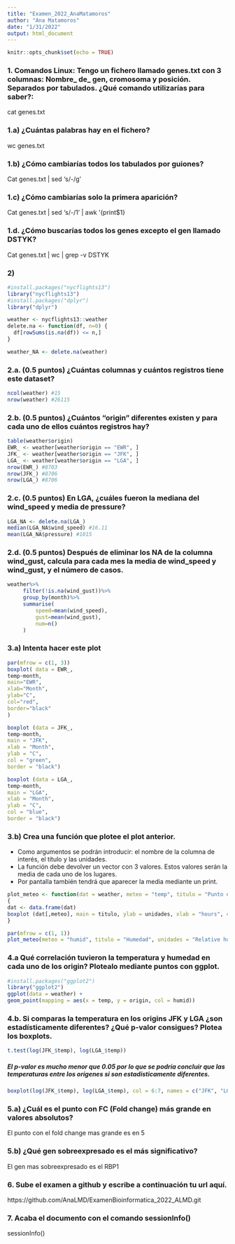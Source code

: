 ```yaml
---
title: "Examen_2022_AnaMatamoros"
author: "Ana Matamoros"
date: "1/31/2022"
output: html_document
---
```


```r
knitr::opts_chunk$set(echo = TRUE)
```

### 1. Comandos Linux: Tengo un fichero llamado genes.txt con 3 columnas: Nombre_ de_ gen, cromosoma y posición. Separados por tabulados. ¿Qué comando utilizarías para saber?:

cat genes.txt

### 1.a) ¿Cuántas palabras hay en el fichero?
wc genes.txt

### 1.b) ¿Cómo cambiarías todos los tabulados por guiones?
Cat genes.txt | sed ‘s/\t/-/g’ 

### 1.c) ¿Cómo cambiarías solo la primera aparición?
Cat genes.txt | sed ‘s/\t/-/1’  | awk ‘{print$1}

### 1.d. ¿Cómo buscarías todos los genes excepto el gen llamado DSTYK?
Cat genes.txt | wc | grep -v DSTYK


### 2)

```r
#install.packages("nycflights13")
library("nycflights13")
#install.packages("dplyr")
library("dplyr")
```

```r
weather <- nycflights13::weather
delete.na <- function(df, n=0) {
  df[rowSums(is.na(df)) <= n,]
}

weather_NA <- delete.na(weather)
```





### 2.a. (0.5 puntos) ¿Cuántas columnas y cuántos registros tiene este dataset?

```r
ncol(weather) #15
nrow(weather) #26115
```

### 2.b. (0.5 puntos) ¿Cuántos “origin” diferentes existen y para cada uno de ellos cuántos registros hay?

```r
table(weather$origin)
EWR_ <- weather[weather$origin == "EWR", ]
JFK_ <- weather[weather$origin == "JFK", ]
LGA_ <- weather[weather$origin == "LGA", ]
nrow(EWR_) #8703
nrow(JFK_) #8706
nrow(LGA_) #8706
```

### 2.c. (0.5 puntos) En LGA, ¿cuáles fueron la mediana del wind_speed y media de pressure?

```r
LGA_NA <- delete.na(LGA_)
median(LGA_NA$wind_speed) #16.11
mean(LGA_NA$pressure) #1015
```

### 2.d. (0.5 puntos) Después de eliminar los NA de la columna wind_gust, calcula para cada mes la media de wind_speed y wind_gust, y el número de casos.

```r
weather%>%
     filter(!is.na(wind_gust))%>%
     group_by(month)%>%
     summarise(
         speed=mean(wind_speed),
         gust=mean(wind_gust),
         num=n()
     )
```

### 3.a) Intenta hacer este plot 

```r
par(mfrow = c(1, 3))
boxplot( data = EWR_,
temp~month,
main="EWR",
xlab="Month",
ylab="C",
col="red",
border="black"
)

boxplot (data = JFK_, 
temp~month, 
main = "JFK", 
xlab = "Month", 
ylab = "C", 
col = "green",
border = "black")

boxplot (data = LGA_, 
temp~month, 
main = "LGA", 
xlab = "Month", 
ylab = "C", 
col = "blue",
border = "black")
```

### 3.b) Crea una función que plotee el plot anterior.
- Como argumentos se podrán introducir: el nombre de la columna de interés, el título y las unidades.
- La función debe devolver un vector con 3 valores. Estos valores serán la media de cada uno de los lugares.
- Por pantalla también tendrá que aparecer la media mediante un print.

```r
plot_meteo <- function(dat = weather, meteo = "temp", titulo = "Punto de rocío", unidades = "F")
{
dat <- data.frame(dat)
boxplot (dat[,meteo], main = titulo, ylab = unidades, xlab = "hours", col = "blue" )
}

par(mfrow = c(1, 1))
plot_meteo(meteo = "humid", titulo = "Humedad", unidades = "Relative humidity")
```

### 4.a Qué correlación tuvieron la temperatura y humedad en cada uno de los origin? Plotealo mediante puntos con ggplot.

```r
#install.packages("ggplot2")
library("ggplot2")
ggplot(data = weather) + 
geom_point(mapping = aes(x = temp, y = origin, col = humid))
```

### 4.b. Si comparas la temperatura en los origins JFK y LGA ¿son estadísticamente diferentes? ¿Qué p-valor consigues? Plotea los boxplots.

```r
t.test(log(JFK_$temp), log(LGA_$temp))
```

##### El p-valor es mucho menor que 0.05 por lo que se podria concluir que las temperaturas entre los origenes si son estadisticamente diferentes. 
```r
boxplot(log(JFK_$temp), log(LGA_$temp), col = 6:7, names = c("JFK", "LGA"), ylab = "logTemp", main = "Comparison between temperatures")
```


### 5.a) ¿Cuál es el punto con FC (Fold change) más grande en valores absolutos?
El punto con el fold change mas grande es en 5 

### 5.b) ¿Qué gen sobreexpresado es el más significativo?
El gen mas sobreexpresado es el RBP1

### 6. Sube el examen a github y escribe a continuación tu url aquí.

https://github.com/AnaLMD/ExamenBioinformatica_2022_ALMD.git


### 7. Acaba el documento con el comando sessionInfo()
sessionInfo()
